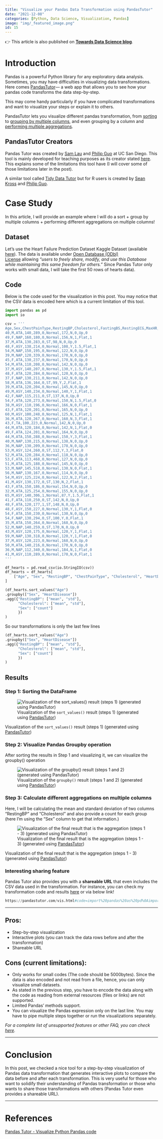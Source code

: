 ```yaml
---
title: "Visualize your Pandas Data Transformation using PandasTutor"
date: "2021-12-08"
categories: [Python, Data Science, Visualization, Pandas]
image: "img/_featured_image.png"
id: 15
---
```


:::{.callout-note}
👉 This article is also published on **[Towards Data Science blog](https://towardsdatascience.com/visualize-data-transformation-using-pandastutor-6126627dd225)**.
:::

# Introduction

Pandas is a powerful Python library for any exploratory data analysis. 
Sometimes, you may have difficulties in visualizing data transformations. 
Here comes [PandasTutor](https://pandastutor.com/)— a web app that allows you to see how your pandas code transforms the data step-by-step. 

This may come handy particularly if you have complicated transformations and want to visualize your steps or explain it to others. 

PandasTutor lets you visualize different pandas transformation, from [sorting](https://pandastutor.com/vis.html#trace=example-code/py_sort_values.json) to [grouping by multiple columns](https://pandastutor.com/vis.html#trace=example-code/py_groupby_multi.json), and even grouping by a column and [performing multiple aggregations](https://pandastutor.com/vis.html#trace=example-code/py_sort_groupby_agg.json). 

## PandasTutor Creators

Pandas Tutor was created by [Sam Lau](https://www.samlau.me/) and [Philip Guo](https://pg.ucsd.edu/) at UC San Diego. This tool is mainly developed for teaching purposes as its creator stated [here](https://docs.google.com/document/d/1kvY8baGjaMbg8ucMTjXlmLeYJXVQKQr09AttwUu3F_k/edit#heading=h.3xhjglvrau6z). This explains some of the limitations this tool have (I will cover some of those limitations later in the post). 

A similar tool called [Tidy Data Tutor](https://tidydatatutor.com/) but for R users is created by [Sean Kross](https://seankross.com/) and [Philip Guo](https://pg.ucsd.edu/). 

# Case Study

In this article, I will provide an example where I will do a sort + group by multiple columns + performing different aggregations on multiple columns!

## Dataset

Let's use the Heart Failure Prediction Dataset Kaggle Dataset (available [here](https://www.kaggle.com/fedesoriano/heart-failure-prediction)). 
The data is available under [Open Database (ODbl) License](https://opendatacommons.org/licenses/odbl/1-0/) allowing *"users to freely share, modify, and use this Database while maintaining this same freedom for others."*
Since Pandas Tutor only works with small data, I will take the first 50 rows of hearts data).

## Code

Below is the code used for the visualization in this post. You may notice that the CSV data is encoded here which is a current limitation of this tool.

```python
import pandas as pd
import io

csv = '''
Age,Sex,ChestPainType,RestingBP,Cholesterol,FastingBS,RestingECG,MaxHR,ExerciseAngina,Oldpeak,ST_Slope,HeartDisease
40,M,ATA,140,289,0,Normal,172,N,0,Up,0
49,F,NAP,160,180,0,Normal,156,N,1,Flat,1
37,M,ATA,130,283,0,ST,98,N,0,Up,0
48,F,ASY,138,214,0,Normal,108,Y,1.5,Flat,1
54,M,NAP,150,195,0,Normal,122,N,0,Up,0
39,M,NAP,120,339,0,Normal,170,N,0,Up,0
45,F,ATA,130,237,0,Normal,170,N,0,Up,0
54,M,ATA,110,208,0,Normal,142,N,0,Up,0
37,M,ASY,140,207,0,Normal,130,Y,1.5,Flat,1
48,F,ATA,120,284,0,Normal,120,N,0,Up,0
37,F,NAP,130,211,0,Normal,142,N,0,Up,0
58,M,ATA,136,164,0,ST,99,Y,2,Flat,1
39,M,ATA,120,204,0,Normal,145,N,0,Up,0
49,M,ASY,140,234,0,Normal,140,Y,1,Flat,1
42,F,NAP,115,211,0,ST,137,N,0,Up,0
54,F,ATA,120,273,0,Normal,150,N,1.5,Flat,0
38,M,ASY,110,196,0,Normal,166,N,0,Flat,1
43,F,ATA,120,201,0,Normal,165,N,0,Up,0
60,M,ASY,100,248,0,Normal,125,N,1,Flat,1
36,M,ATA,120,267,0,Normal,160,N,3,Flat,1
43,F,TA,100,223,0,Normal,142,N,0,Up,0
44,M,ATA,120,184,0,Normal,142,N,1,Flat,0
49,F,ATA,124,201,0,Normal,164,N,0,Up,0
44,M,ATA,150,288,0,Normal,150,Y,3,Flat,1
40,M,NAP,130,215,0,Normal,138,N,0,Up,0
36,M,NAP,130,209,0,Normal,178,N,0,Up,0
53,M,ASY,124,260,0,ST,112,Y,3,Flat,0
52,M,ATA,120,284,0,Normal,118,N,0,Up,0
53,F,ATA,113,468,0,Normal,127,N,0,Up,0
51,M,ATA,125,188,0,Normal,145,N,0,Up,0
53,M,NAP,145,518,0,Normal,130,N,0,Flat,1
56,M,NAP,130,167,0,Normal,114,N,0,Up,0
54,M,ASY,125,224,0,Normal,122,N,2,Flat,1
41,M,ASY,130,172,0,ST,130,N,2,Flat,1
43,F,ATA,150,186,0,Normal,154,N,0,Up,0
32,M,ATA,125,254,0,Normal,155,N,0,Up,0
65,M,ASY,140,306,1,Normal,87,Y,1.5,Flat,1
41,F,ATA,110,250,0,ST,142,N,0,Up,0
48,F,ATA,120,177,1,ST,148,N,0,Up,0
48,F,ASY,150,227,0,Normal,130,Y,1,Flat,0
54,F,ATA,150,230,0,Normal,130,N,0,Up,0
54,F,NAP,130,294,0,ST,100,Y,0,Flat,1
35,M,ATA,150,264,0,Normal,168,N,0,Up,0
52,M,NAP,140,259,0,ST,170,N,0,Up,0
43,M,ASY,120,175,0,Normal,120,Y,1,Flat,1
59,M,NAP,130,318,0,Normal,120,Y,1,Flat,0
37,M,ASY,120,223,0,Normal,168,N,0,Up,0
50,M,ATA,140,216,0,Normal,170,N,0,Up,0
36,M,NAP,112,340,0,Normal,184,N,1,Flat,0
41,M,ASY,110,289,0,Normal,170,N,0,Flat,1
'''

df_hearts = pd.read_csv(io.StringIO(csv))
df_hearts = df_hearts[
    ["Age", "Sex", "RestingBP", "ChestPainType", "Cholesterol", "HeartDisease"]
]

(df_hearts.sort_values("Age")
.groupby(["Sex", "HeartDisease"])
.agg({"RestingBP": ["mean", "std"], 
      "Cholesterol": ["mean", "std"],
      "Sex": ["count"]
      })
)
```

So our transformations is only the last few lines

```python
(df_hearts.sort_values("Age")
.groupby(["Sex", "HeartDisease"])
.agg({"RestingBP": ["mean", "std"], 
      "Cholesterol": ["mean", "std"],
      "Sex": ["count"]
      })
)
```

## Results

### Step 1: Sorting the DataFrame

![Visualization of the `sort_values()` result (steps 1) (generated using [PandasTutor](https://pandastutor.com/vis.html))](img/ex01_step1_sort.gif)

Visualization of the `sort_values()` result (steps 1) (generated using [PandasTutor](https://pandastutor.com/vis.html))

### Step 2: Visualize Pandas Groupby operation

After sorting the results in Step 1 and visualizing it, we can visualize the groupby() operation 

![Visualization of the `groupby()` result (steps 1 and 2) (generated using [PandasTutor](https://pandastutor.com/vis.html))](img/ex01_step2_groupby.png)

### Step 3: Calculate different aggregations on multiple columns

Here, I will be calculating the mean and standard deviation of two columns "RestingBP" and "Cholesterol" and also provide a count for each group (here I'm using the "Sex" column to get that information.)

![Visualization of the final result that is the aggregation (steps 1 - 3) (generated using [PandasTutor](https://pandastutor.com/vis.html))](img/ex01_step3_aggregations.png)

Visualization of the final result that is the aggregation (steps 1 - 3) (generated using [PandasTutor](https://pandastutor.com/vis.html))

### **Interesting sharing feature**

Pandas Tutor also provides you with a **shareable URL** that even includes the CSV data used in the transformation. 
For instance, you can check my transformation code and results [here](https://pandastutor.com/vis.html#code=import%20pandas%20as%20pd%0Aimport%20io%0A%0Acsv%20%3D%20'''%0AAge,Sex,ChestPainType,RestingBP,Cholesterol,FastingBS,RestingECG,MaxHR,ExerciseAngina,Oldpeak,ST_Slope,HeartDisease%0A40,M,ATA,140,289,0,Normal,172,N,0,Up,0%0A49,F,NAP,160,180,0,Normal,156,N,1,Flat,1%0A37,M,ATA,130,283,0,ST,98,N,0,Up,0%0A48,F,ASY,138,214,0,Normal,108,Y,1.5,Flat,1%0A54,M,NAP,150,195,0,Normal,122,N,0,Up,0%0A39,M,NAP,120,339,0,Normal,170,N,0,Up,0%0A45,F,ATA,130,237,0,Normal,170,N,0,Up,0%0A54,M,ATA,110,208,0,Normal,142,N,0,Up,0%0A37,M,ASY,140,207,0,Normal,130,Y,1.5,Flat,1%0A48,F,ATA,120,284,0,Normal,120,N,0,Up,0%0A37,F,NAP,130,211,0,Normal,142,N,0,Up,0%0A58,M,ATA,136,164,0,ST,99,Y,2,Flat,1%0A39,M,ATA,120,204,0,Normal,145,N,0,Up,0%0A49,M,ASY,140,234,0,Normal,140,Y,1,Flat,1%0A42,F,NAP,115,211,0,ST,137,N,0,Up,0%0A54,F,ATA,120,273,0,Normal,150,N,1.5,Flat,0%0A38,M,ASY,110,196,0,Normal,166,N,0,Flat,1%0A43,F,ATA,120,201,0,Normal,165,N,0,Up,0%0A60,M,ASY,100,248,0,Normal,125,N,1,Flat,1%0A36,M,ATA,120,267,0,Normal,160,N,3,Flat,1%0A43,F,TA,100,223,0,Normal,142,N,0,Up,0%0A44,M,ATA,120,184,0,Normal,142,N,1,Flat,0%0A49,F,ATA,124,201,0,Normal,164,N,0,Up,0%0A44,M,ATA,150,288,0,Normal,150,Y,3,Flat,1%0A40,M,NAP,130,215,0,Normal,138,N,0,Up,0%0A36,M,NAP,130,209,0,Normal,178,N,0,Up,0%0A53,M,ASY,124,260,0,ST,112,Y,3,Flat,0%0A52,M,ATA,120,284,0,Normal,118,N,0,Up,0%0A53,F,ATA,113,468,0,Normal,127,N,0,Up,0%0A51,M,ATA,125,188,0,Normal,145,N,0,Up,0%0A53,M,NAP,145,518,0,Normal,130,N,0,Flat,1%0A56,M,NAP,130,167,0,Normal,114,N,0,Up,0%0A54,M,ASY,125,224,0,Normal,122,N,2,Flat,1%0A41,M,ASY,130,172,0,ST,130,N,2,Flat,1%0A43,F,ATA,150,186,0,Normal,154,N,0,Up,0%0A32,M,ATA,125,254,0,Normal,155,N,0,Up,0%0A65,M,ASY,140,306,1,Normal,87,Y,1.5,Flat,1%0A41,F,ATA,110,250,0,ST,142,N,0,Up,0%0A48,F,ATA,120,177,1,ST,148,N,0,Up,0%0A48,F,ASY,150,227,0,Normal,130,Y,1,Flat,0%0A54,F,ATA,150,230,0,Normal,130,N,0,Up,0%0A54,F,NAP,130,294,0,ST,100,Y,0,Flat,1%0A35,M,ATA,150,264,0,Normal,168,N,0,Up,0%0A52,M,NAP,140,259,0,ST,170,N,0,Up,0%0A43,M,ASY,120,175,0,Normal,120,Y,1,Flat,1%0A59,M,NAP,130,318,0,Normal,120,Y,1,Flat,0%0A37,M,ASY,120,223,0,Normal,168,N,0,Up,0%0A50,M,ATA,140,216,0,Normal,170,N,0,Up,0%0A36,M,NAP,112,340,0,Normal,184,N,1,Flat,0%0A41,M,ASY,110,289,0,Normal,170,N,0,Flat,1%0A'''%0A%0Adf_hearts%20%3D%20pd.read_csv%28io.StringIO%28csv%29%29%0Adf_hearts%20%3D%20df_hearts%5B%0A%20%20%20%20%5B%22Age%22,%20%22Sex%22,%20%22RestingBP%22,%20%22ChestPainType%22,%20%22Cholesterol%22,%20%22HeartDisease%22%5D%0A%5D%0A%0A%28df_hearts.sort_values%28%22Age%22%29%0A.groupby%28%5B%22Sex%22,%20%22HeartDisease%22%5D%29%0A.agg%28%7B%22RestingBP%22%3A%20%5B%22mean%22,%20%22std%22%5D,%20%0A%20%20%20%20%20%20%22Cholesterol%22%3A%20%5B%22mean%22,%20%22std%22%5D,%0A%20%20%20%20%20%20%22Sex%22%3A%20%5B%22count%22%5D%0A%20%20%20%20%20%20%7D%29%0A%29&d=2021-12-08&lang=py&v=v1) or via below link!

```python
https://pandastutor.com/vis.html#code=import%20pandas%20as%20pd%0Aimport%20io%0A%0Acsv%20%3D%20'''%0AAge,Sex,ChestPainType,RestingBP,Cholesterol,FastingBS,RestingECG,MaxHR,ExerciseAngina,Oldpeak,ST_Slope,HeartDisease%0A40,M,ATA,140,289,0,Normal,172,N,0,Up,0%0A49,F,NAP,160,180,0,Normal,156,N,1,Flat,1%0A37,M,ATA,130,283,0,ST,98,N,0,Up,0%0A48,F,ASY,138,214,0,Normal,108,Y,1.5,Flat,1%0A54,M,NAP,150,195,0,Normal,122,N,0,Up,0%0A39,M,NAP,120,339,0,Normal,170,N,0,Up,0%0A45,F,ATA,130,237,0,Normal,170,N,0,Up,0%0A54,M,ATA,110,208,0,Normal,142,N,0,Up,0%0A37,M,ASY,140,207,0,Normal,130,Y,1.5,Flat,1%0A48,F,ATA,120,284,0,Normal,120,N,0,Up,0%0A37,F,NAP,130,211,0,Normal,142,N,0,Up,0%0A58,M,ATA,136,164,0,ST,99,Y,2,Flat,1%0A39,M,ATA,120,204,0,Normal,145,N,0,Up,0%0A49,M,ASY,140,234,0,Normal,140,Y,1,Flat,1%0A42,F,NAP,115,211,0,ST,137,N,0,Up,0%0A54,F,ATA,120,273,0,Normal,150,N,1.5,Flat,0%0A38,M,ASY,110,196,0,Normal,166,N,0,Flat,1%0A43,F,ATA,120,201,0,Normal,165,N,0,Up,0%0A60,M,ASY,100,248,0,Normal,125,N,1,Flat,1%0A36,M,ATA,120,267,0,Normal,160,N,3,Flat,1%0A43,F,TA,100,223,0,Normal,142,N,0,Up,0%0A44,M,ATA,120,184,0,Normal,142,N,1,Flat,0%0A49,F,ATA,124,201,0,Normal,164,N,0,Up,0%0A44,M,ATA,150,288,0,Normal,150,Y,3,Flat,1%0A40,M,NAP,130,215,0,Normal,138,N,0,Up,0%0A36,M,NAP,130,209,0,Normal,178,N,0,Up,0%0A53,M,ASY,124,260,0,ST,112,Y,3,Flat,0%0A52,M,ATA,120,284,0,Normal,118,N,0,Up,0%0A53,F,ATA,113,468,0,Normal,127,N,0,Up,0%0A51,M,ATA,125,188,0,Normal,145,N,0,Up,0%0A53,M,NAP,145,518,0,Normal,130,N,0,Flat,1%0A56,M,NAP,130,167,0,Normal,114,N,0,Up,0%0A54,M,ASY,125,224,0,Normal,122,N,2,Flat,1%0A41,M,ASY,130,172,0,ST,130,N,2,Flat,1%0A43,F,ATA,150,186,0,Normal,154,N,0,Up,0%0A32,M,ATA,125,254,0,Normal,155,N,0,Up,0%0A65,M,ASY,140,306,1,Normal,87,Y,1.5,Flat,1%0A41,F,ATA,110,250,0,ST,142,N,0,Up,0%0A48,F,ATA,120,177,1,ST,148,N,0,Up,0%0A48,F,ASY,150,227,0,Normal,130,Y,1,Flat,0%0A54,F,ATA,150,230,0,Normal,130,N,0,Up,0%0A54,F,NAP,130,294,0,ST,100,Y,0,Flat,1%0A35,M,ATA,150,264,0,Normal,168,N,0,Up,0%0A52,M,NAP,140,259,0,ST,170,N,0,Up,0%0A43,M,ASY,120,175,0,Normal,120,Y,1,Flat,1%0A59,M,NAP,130,318,0,Normal,120,Y,1,Flat,0%0A37,M,ASY,120,223,0,Normal,168,N,0,Up,0%0A50,M,ATA,140,216,0,Normal,170,N,0,Up,0%0A36,M,NAP,112,340,0,Normal,184,N,1,Flat,0%0A41,M,ASY,110,289,0,Normal,170,N,0,Flat,1%0A'''%0A%0Adf_hearts%20%3D%20pd.read_csv%28io.StringIO%28csv%29%29%0Adf_hearts%20%3D%20df_hearts%5B%0A%20%20%20%20%5B%22Age%22,%20%22Sex%22,%20%22RestingBP%22,%20%22ChestPainType%22,%20%22Cholesterol%22,%20%22HeartDisease%22%5D%0A%5D%0A%0A%28df_hearts.sort_values%28%22Age%22%29%0A.groupby%28%5B%22Sex%22,%20%22HeartDisease%22%5D%29%0A.agg%28%7B%22RestingBP%22%3A%20%5B%22mean%22,%20%22std%22%5D,%20%0A%20%20%20%20%20%20%22Cholesterol%22%3A%20%5B%22mean%22,%20%22std%22%5D,%0A%20%20%20%20%20%20%22Sex%22%3A%20%5B%22count%22%5D%0A%20%20%20%20%20%20%7D%29%0A%29&d=2021-12-08&lang=py&v=v1
```

---

## Pros:

- Step-by-step visualization
- Interactive plots (you can track the data rows before and after the transformation)
- Shareable URL

## Cons (current limitations):

- Only works for small codes (The code should be 5000bytes). Since the data is also encoded and not read from a file, hence, you can only visualize small datasets.
- As stated in the previous step, you have to encode the data along with the code as reading from external resources (files or links) are not supported.
- Limited Pandas' methods support.
- You can visualize the Pandas expression only on the last line. You may have to pipe multiple steps together or run the visualizations separately.

*For a complete list of unsupported features or other FAQ, you can check [here](https://docs.google.com/document/d/1kvY8baGjaMbg8ucMTjXlmLeYJXVQKQr09AttwUu3F_k/edit#heading=h.3xhjglvrau6z).*

---

# Conclusion

In this post, we checked a nice tool for a step-by-step visualization of Pandas data transformation that generates interactive plots to compare the data before and after each transformation. This is very useful for those who want to solidify their understanding of Pandas transformation or those who wants to share those transformations with others (Pandas Tutor even provides a shareable URL). 

---

# References

[Pandas Tutor - Visualize Python Pandas code](https://pandastutor.com/)





